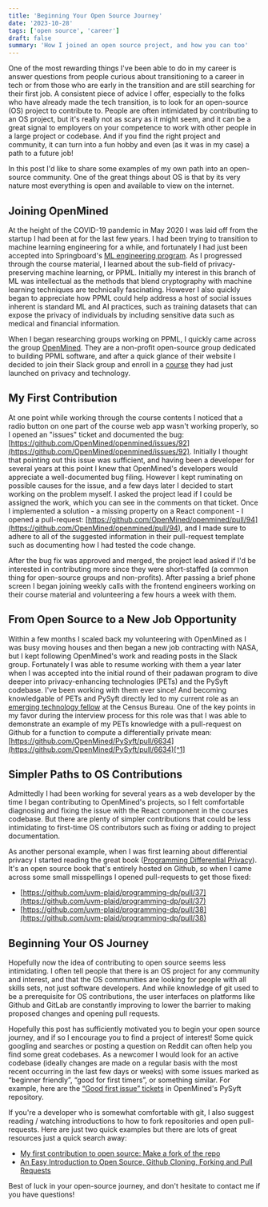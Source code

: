 ```yaml
---
title: 'Beginning Your Open Source Journey'
date: '2023-10-28'
tags: ['open source', 'career']
draft: false
summary: 'How I joined an open source project, and how you can too'
---
```


One of the most rewarding things I've been able to do in my career is answer questions from people curious about transitioning to a career in tech or from those who are early in the transition and are still searching for their first job. A consistent piece of advice I offer, especially to the folks who have already made the tech transition, is to look for an open-source (OS) project to contribute to. People are often intimidated by contributing to an OS project, but it's really not as scary as it might seem, and it can be a great signal to employers on your competence to work with other people in a large project or codebase. And if you find the right project and community, it can turn into a fun hobby and even (as it was in my case) a path to a future job!

In this post I'd like to share some examples of my own path into an open-source community. One of the great things about OS is that by its very nature most everything is open and available to view on the internet.

## Joining OpenMined

At the height of the COVID-19 pandemic in May 2020 I was laid off from the startup I had been at for the last few years. I had been trying to transition to machine learning engineering for a while, and fortunately I had just been accepted into Springboard's [ML engineering program](https://www.springboard.com/courses/ai-machine-learning-career-track/). As I progressed through the course material, I learned about the sub-field of privacy-preserving machine learning, or PPML. Initially my interest in this branch of ML was intellectual as the methods that blend cryptography with machine learning techniques are technically fascinating. However I also quickly began to appreciate how PPML could help address a host of social issues inherent is standard ML and AI practices, such as training datasets that can expose the privacy of individuals by including sensitive data such as medical and financial information.

When I began researching groups working on PPML, I quickly came across the group [OpenMined](https://www.openmined.org/). They are a non-profit open-source group dedicated to building PPML software, and after a quick glance of their website I decided to join their Slack group and enroll in a [course](https://courses.openmined.org/courses/our-privacy-opportunity) they had just launched on privacy and technology.

## My First Contribution

At one point while working through the course contents I noticed that a radio button on one part of the course web app wasn't working properly, so I opened an "issues" ticket and documented the bug: [https://github.com/OpenMined/openmined/issues/92](https://github.com/OpenMined/openmined/issues/92). Initially I thought that pointing out this issue was sufficient, and having been a developer for several years at this point I knew that OpenMined's developers would appreciate a well-documented bug filing. However I kept ruminating on possible causes for the issue, and a few days later I decided to start working on the problem myself. I asked the project lead if I could be assigned the work, which you can see in the comments on that ticket. Once I implemented a solution - a missing property on a React component - I opened a pull-request: [https://github.com/OpenMined/openmined/pull/94](https://github.com/OpenMined/openmined/pull/94), and I made sure to adhere to all of the suggested information in their pull-request template such as documenting how I had tested the code change.

After the bug fix was approved and merged, the project lead asked if I'd be interested in contributing more since they were short-staffed (a common thing for open-source groups and non-profits). After passing a brief phone screen I began joining weekly calls with the frontend engineers working on their course material and volunteering a few hours a week with them.

## From Open Source to a New Job Opportunity

Within a few months I scaled back my volunteering with OpenMined as I was busy moving houses and then began a new job contracting with NASA, but I kept following OpenMined's work and reading posts in the Slack group. Fortunately I was able to resume working with them a year later when I was accepted into the initial round of their padawan program to dive deeper into privacy-enhancing technologies (PETs) and the PySyft codebase. I've been working with them ever since! And becoming knowledgable of PETs and PySyft directly led to my current role as an [emerging technology fellow](https://www.xd.gov/news/announcing-2023-xd-emerging-technology-fellows/) at the Census Bureau. One of the key points in my favor during the interview process for this role was that I was able to demonstrate an example of my PETs knowledge with a pull-request on Github for a function to compute a differentially private mean: [https://github.com/OpenMined/PySyft/pull/6634](https://github.com/OpenMined/PySyft/pull/6634)[^1]

## Simpler Paths to OS Contributions

Admittedly I had been working for several years as a web developer by the time I began contributing to OpenMined's projects, so I felt comfortable diagnosing and fixing the issue with the React component in the courses codebase. But there are plenty of simpler contributions that could be less intimidating to first-time OS contributors such as fixing or adding to project documentation.

As another personal example, when I was first learning about differential privacy I started reading the great book ([Programming Differential Privacy](https://programming-dp.com/)). It's an open source book that's entirely hosted on Github, so when I came across some small misspellings I opened pull-requests to get those fixed:

- [https://github.com/uvm-plaid/programming-dp/pull/37](https://github.com/uvm-plaid/programming-dp/pull/37)
- [https://github.com/uvm-plaid/programming-dp/pull/38](https://github.com/uvm-plaid/programming-dp/pull/38)

## Beginning Your OS Journey

Hopefully now the idea of contributing to open source seems less intimidating. I often tell people that there is an OS project for any community and interest, and that the OS communities are looking for people with all skills sets, not just software developers. And while knowledge of git used to be a prerequisite for OS contributions, the user interfaces on platforms like Github and GitLab are constantly improving to lower the barrier to making proposed changes and opening pull requests.

Hopefully this post has sufficiently motivated you to begin your open source journey, and if so I encourage you to find a project of interest! Some quick googling and searches or posting a question on Reddit can often help you find some great codebases. As a newcomer I would look for an active codebase (ideally changes are made on a regular basis with the most recent occurring in the last few days or weeks) with some issues marked as “beginner friendly”, “good for first timers”, or something similar. For example, here are the [“Good first issue” tickets](https://github.com/OpenMined/PySyft/issues?q=is%3Aissue+is%3Aopen+label%3A%22Good+first+issue+%3Amortar_board%3A%22) in OpenMined's PySyft repository.

If you're a developer who is somewhat comfortable with git, I also suggest reading / watching introductions to how to fork repositories and open pull-requests. Here are just two quick examples but there are lots of great resources just a quick search away:

- [My first contribution to open source: Make a fork of the repo](https://opensource.com/article/19/11/first-open-source-contribution-fork-clone)
- [An Easy Introduction to Open Source, Github Cloning, Forking and Pull Requests](https://www.youtube.com/watch?v=xdHfqG_nlKg)

Best of luck in your open-source journey, and don't hesitate to contact me if you have questions!

[^1]: Experienced readers may note that this PR was closed and not actually merged, however the changes were included as part of a separate, larger PR of related features: [https://github.com/OpenMined/PySyft/pull/6884](https://github.com/OpenMined/PySyft/pull/6884), as referenced in [this comment](https://github.com/OpenMined/PySyft/pull/6634#issuecomment-1303798787) on the original PR.
